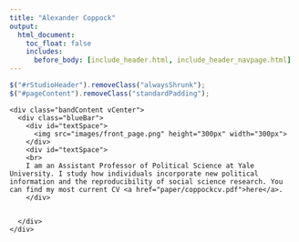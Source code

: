 ```yaml
---
title: "Alexander Coppock"
output:
  html_document:
    toc_float: false
    includes:
      before_body: [include_header.html, include_header_navpage.html]
---
```



```js
$("#rStudioHeader").removeClass("alwaysShrunk");
$("#pageContent").removeClass("standardPadding");
```


<!--html_preserve-->

<div id="homeContent">
  <div class="band full blue first rightText">
    <div class="bandContent vCenter">
      <div class="blueBar">
        <div id="textSpace">
          <img src="images/front_page.png" height="300px" width="300px">        
        </div>        
        <div id="textSpace">
        <br>
        I am an Assistant Professor of Political Science at Yale University. I study how individuals incorporate new political information and the reproducibility of social science research. You can find my most current CV <a href="paper/coppockcv.pdf">here</a>.
        </div>
 

      </div>
    </div>
    
  </div>
</div>

<!--/html_preserve-->

<!--
<img class="imageOne" src="images/bad_headshot.jpg"/>
-->

